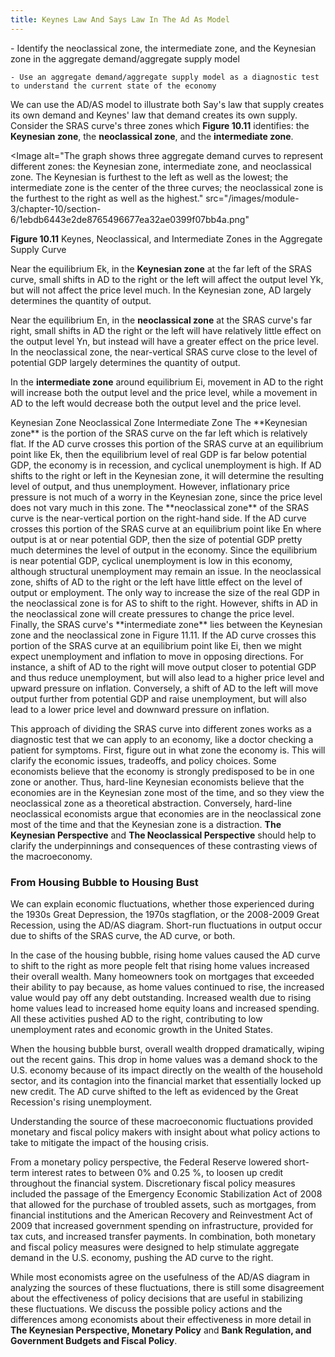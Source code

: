 ```yaml
---
title: Keynes Law And Says Law In The Ad As Model
---
```


<Info title=' By the end of this section, you will be able to:'>
    - Identify the neoclassical zone, the intermediate zone, and the Keynesian zone in the aggregate demand/aggregate supply model

    - Use an aggregate demand/aggregate supply model as a diagnostic test to understand the current state of the economy

</Info>

We can use the AD/AS model to illustrate both Say's law that supply creates its own demand and Keynes' law that demand creates its own supply. Consider the SRAS curve's three zones which **Figure 10.11** identifies: the **Keynesian zone**, the **neoclassical zone**, and the **intermediate zone**.

<Image
  alt="The graph shows three aggregate demand curves to represent different zones: the Keynesian zone, intermediate zone, and neoclassical zone. The Keynesian is furthest to the left as well as the lowest; the intermediate zone is the center of the three curves; the neoclassical zone is the furthest to the right as well as the highest."
  src="/images/module-3/chapter-10/section-6/1ebdb6443e2de8765496677ea32ae0399f07bb4a.png"
>
  **Figure 10.11** Keynes, Neoclassical, and Intermediate Zones in the Aggregate
  Supply Curve
</Image>

Near the equilibrium Ek, in the **Keynesian zone** at the far left of the SRAS curve, small shifts in AD to the right or the left will affect the output level Yk, but will not affect the price level much. In the Keynesian zone, AD largely determines the quantity of output.

Near the equilibrium En, in the **neoclassical zone** at the SRAS curve's far right, small shifts in AD the right or the left will have relatively little effect on the output level Yn, but instead will have a greater effect on the price level. In the neoclassical zone, the near-vertical SRAS curve close to the level of potential GDP largely determines the quantity of output.

In the **intermediate zone** around equilibrium Ei, movement in AD to the right will increase both the output level and the price level, while a movement in AD to the left would decrease both the output level and the price level.

<Tabs value="Keynesian Zone">
  <TabsHeader>
    <Tab value="Keynesian Zone">Keynesian Zone</Tab>
    <Tab value="Neoclassical Zone">Neoclassical Zone</Tab>
    <Tab value="Intermediate Zone">Intermediate Zone</Tab>
  </TabsHeader>
  <TabsBody>
    <TabPanel value="Keynesian Zone">
      The **Keynesian zone** is the portion of the SRAS curve on the far left
      which is relatively flat. If the AD curve crosses this portion of the SRAS
      curve at an equilibrium point like Ek, then the equilibrium level of real
      GDP is far below potential GDP, the economy is in recession, and cyclical
      unemployment is high. If AD shifts to the right or left in the Keynesian
      zone, it will determine the resulting level of output, and thus
      unemployment. However, inflationary price pressure is not much of a worry
      in the Keynesian zone, since the price level does not vary much in this
      zone.
    </TabPanel>
    <TabPanel value="Neoclassical Zone">
      The **neoclassical zone** of the SRAS curve is the near-vertical portion
      on the right-hand side. If the AD curve crosses this portion of the SRAS
      curve at an equilibrium point like En where output is at or near potential
      GDP, then the size of potential GDP pretty much determines the level of
      output in the economy. Since the equilibrium is near potential GDP,
      cyclical unemployment is low in this economy, although structural
      unemployment may remain an issue. In the neoclassical zone, shifts of AD
      to the right or the left have little effect on the level of output or
      employment. The only way to increase the size of the real GDP in the
      neoclassical zone is for AS to shift to the right. However, shifts in AD
      in the neoclassical zone will create pressures to change the price level.
    </TabPanel>
    <TabPanel value="Intermediate Zone">
      Finally, the SRAS curve's **intermediate zone** lies between the Keynesian
      zone and the neoclassical zone in Figure 11.11. If the AD curve crosses
      this portion of the SRAS curve at an equilibrium point like Ei, then we
      might expect unemployment and inflation to move in opposing directions.
      For instance, a shift of AD to the right will move output closer to
      potential GDP and thus reduce unemployment, but will also lead to a higher
      price level and upward pressure on inflation. Conversely, a shift of AD to
      the left will move output further from potential GDP and raise
      unemployment, but will also lead to a lower price level and downward
      pressure on inflation.
    </TabPanel>
  </TabsBody>
</Tabs>

This approach of dividing the SRAS curve into different zones works as a diagnostic test that we can apply to an economy, like a doctor checking a patient for symptoms. First, figure out in what zone the economy is. This will clarify the economic issues, tradeoffs, and policy choices. Some economists believe that the economy is strongly predisposed to be in one zone or another. Thus, hard-line Keynesian economists believe that the economies are in the Keynesian zone most of the time, and so they view the neoclassical zone as a theoretical abstraction. Conversely, hard-line neoclassical economists argue that economies are in the neoclassical zone most of the time and that the Keynesian zone is a distraction. **The Keynesian Perspective** and **The Neoclassical Perspective** should help to clarify the underpinnings and consequences of these contrasting views of the macroeconomy.

### From Housing Bubble to Housing Bust

We can explain economic fluctuations, whether those experienced during the 1930s Great Depression, the 1970s stagflation, or the 2008-2009 Great Recession, using the AD/AS diagram. Short-run fluctuations in output occur due to shifts of the SRAS curve, the AD curve, or both.

In the case of the housing bubble, rising home values caused the AD curve to shift to the right as more people felt that rising home values increased their overall wealth. Many homeowners took on mortgages that exceeded their ability to pay because, as home values continued to rise, the increased value would pay off any debt outstanding. Increased wealth due to rising home values lead to increased home equity loans and increased spending. All these activities pushed AD to the right, contributing to low unemployment rates and economic growth in the United States.

When the housing bubble burst, overall wealth dropped dramatically, wiping out the recent gains. This drop in home values was a demand shock to the U.S. economy because of its impact directly on the wealth of the household sector, and its contagion into the financial market that essentially locked up new credit. The AD curve shifted to the left as evidenced by the Great Recession's rising unemployment.

<Callout>
  Understanding the source of these macroeconomic fluctuations provided monetary
  and fiscal policy makers with insight about what policy actions to take to
  mitigate the impact of the housing crisis.
</Callout>

From a monetary policy perspective, the Federal Reserve lowered short-term interest rates to between 0% and 0.25 %, to loosen up credit throughout the financial system. Discretionary fiscal policy measures included the passage of the Emergency Economic Stabilization Act of 2008 that allowed for the purchase of troubled assets, such as mortgages, from financial institutions and the American Recovery and Reinvestment Act of 2009 that increased government spending on infrastructure, provided for tax cuts, and increased transfer payments. In combination, both monetary and fiscal policy measures were designed to help stimulate aggregate demand in the U.S. economy, pushing the AD curve to the right.

While most economists agree on the usefulness of the AD/AS diagram in analyzing the sources of these fluctuations, there is still some disagreement about the effectiveness of policy decisions that are useful in stabilizing these fluctuations. We discuss the possible policy actions and the differences among economists about their effectiveness in more detail in **The Keynesian Perspective, Monetary Policy** and **Bank Regulation, and Government Budgets and Fiscal Policy**.
